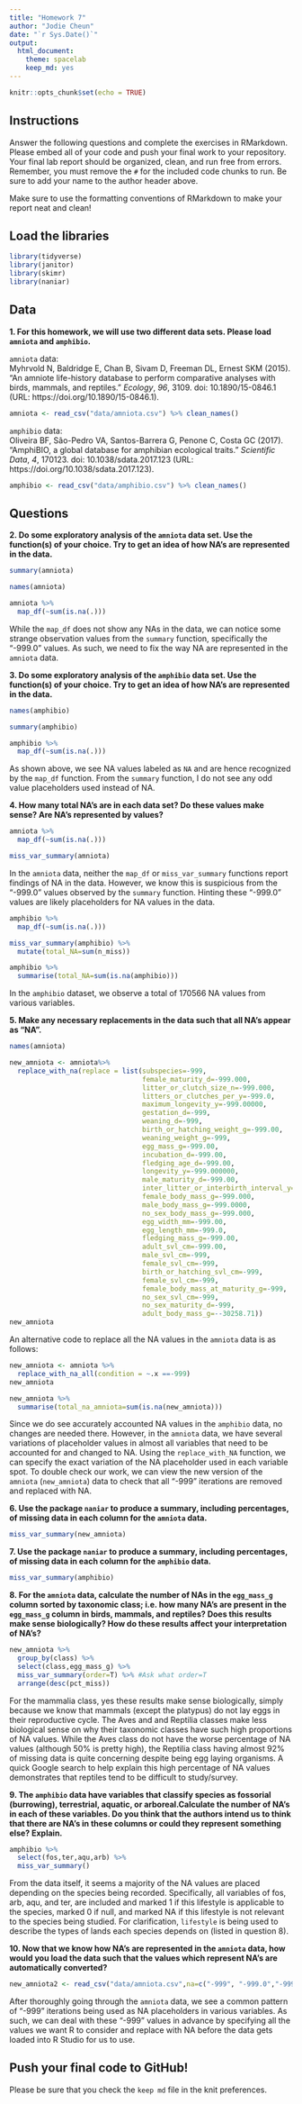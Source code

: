 ```yaml
---
title: "Homework 7"
author: "Jodie Cheun"
date: "`r Sys.Date()`"
output:
  html_document: 
    theme: spacelab
    keep_md: yes
---
```


```r
knitr::opts_chunk$set(echo = TRUE)
```

## Instructions
Answer the following questions and complete the exercises in RMarkdown. Please embed all of your code and push your final work to your repository. Your final lab report should be organized, clean, and run free from errors. Remember, you must remove the `#` for the included code chunks to run. Be sure to add your name to the author header above.  

Make sure to use the formatting conventions of RMarkdown to make your report neat and clean!  

## Load the libraries
```r
library(tidyverse)
library(janitor)
library(skimr)
library(naniar)
``` 

## Data
**1. For this homework, we will use two different data sets. Please load `amniota` and `amphibio`.**  

`amniota` data:  
Myhrvold N, Baldridge E, Chan B, Sivam D, Freeman DL, Ernest SKM (2015). “An amniote life-history
database to perform comparative analyses with birds, mammals, and reptiles.” _Ecology_, *96*, 3109.
doi: 10.1890/15-0846.1 (URL: https://doi.org/10.1890/15-0846.1).
```r
amniota <- read_csv("data/amniota.csv") %>% clean_names()
```
`amphibio` data:  
Oliveira BF, São-Pedro VA, Santos-Barrera G, Penone C, Costa GC (2017). “AmphiBIO, a global database
for amphibian ecological traits.” _Scientific Data_, *4*, 170123. doi: 10.1038/sdata.2017.123 (URL:
https://doi.org/10.1038/sdata.2017.123).

```r
amphibio <- read_csv("data/amphibio.csv") %>% clean_names()
```
## Questions  
**2. Do some exploratory analysis of the `amniota` data set. Use the function(s) of your choice. Try to get an idea of how NA's are represented in the data.**  
```r
summary(amniota)
```

```r
names(amniota)
```

```r
amniota %>% 
  map_df(~sum(is.na(.)))
```
While the `map_df` does not show any NAs in the data, we can notice some strange observation values from the `summary` function, specifically the "-999.0" values. As such, we need to fix the way NA are represented in the `amniota` data. 

**3. Do some exploratory analysis of the `amphibio` data set. Use the function(s) of your choice. Try to get an idea of how NA's are represented in the data.**  
```r
names(amphibio)
```

```r
summary(amphibio)
```

```r
amphibio %>% 
  map_df(~sum(is.na(.)))
```
As shown above, we see NA values labeled as `NA` and are hence recognized by the `map_df` function. From the `summary` function, I do not see any odd value placeholders used instead of NA. 

**4. How many total NA's are in each data set? Do these values make sense? Are NA's represented by values?**   

```r
amniota %>% 
  map_df(~sum(is.na(.)))
```

```r
miss_var_summary(amniota)
```
In the `amniota` data, neither the `map_df` or `miss_var_summary` functions report findings of NA in the data. However, we know this is suspicious from the "-999.0" values observed by the `summary` function. Hinting these "-999.0" values are likely placeholders for NA values in the data. 


```r
amphibio %>% 
  map_df(~sum(is.na(.)))
```
```r
miss_var_summary(amphibio) %>% 
  mutate(total_NA=sum(n_miss))
```

```r
amphibio %>% 
  summarise(total_NA=sum(is.na(amphibio)))
```

In the `amphibio` dataset, we observe a total of 170566 NA values from various variables. 
 
**5. Make any necessary replacements in the data such that all NA's appear as "NA".**   
```r
names(amniota)
```

```r
new_amniota <- amniota%>% 
  replace_with_na(replace = list(subspecies=-999,
                                 female_maturity_d=-999.000,
                                 litter_or_clutch_size_n=-999.000,
                                 litters_or_clutches_per_y=-999.0,
                                 maximum_longevity_y=-999.00000,
                                 gestation_d=-999,
                                 weaning_d=-999,
                                 birth_or_hatching_weight_g=-999.00,
                                 weaning_weight_g=-999,
                                 egg_mass_g=-999.00,
                                 incubation_d=-999.00,
                                 fledging_age_d=-999.00,
                                 longevity_y=-999.000000,
                                 male_maturity_d=-999.00,
                                 inter_litter_or_interbirth_interval_y= -999,
                                 female_body_mass_g=-999.000,
                                 male_body_mass_g=-999.0000,
                                 no_sex_body_mass_g=-999.000,
                                 egg_width_mm=-999.00, 
                                 egg_length_mm=-999.0,
                                 fledging_mass_g=-999.00,
                                 adult_svl_cm=-999.00,
                                 male_svl_cm=-999,
                                 female_svl_cm=-999,
                                 birth_or_hatching_svl_cm=-999,
                                 female_svl_cm=-999, 
                                 female_body_mass_at_maturity_g=-999,
                                 no_sex_svl_cm=-999,
                                 no_sex_maturity_d=-999,
                                 adult_body_mass_g=--30258.71))
new_amniota
```
An alternative code to replace all the NA values in the `amniota` data is as follows:
```r
new_amniota <- amniota %>% 
  replace_with_na_all(condition = ~.x ==-999)
new_amniota
```


```r
new_amniota %>% 
  summarise(total_na_amniota=sum(is.na(new_amniota)))
```

Since we do see accurately accounted NA values in the `amphibio` data, no changes are needed there. However, in the `amniota` data, we have several variations of placeholder values in almost all variables that need to be accounted for and changed to NA. Using the `replace_with_NA` function, we can specify the exact variation of the NA placeholder used in each variable spot. To double check our work, we can view the new version of the `amniota` (`new_amniota`) data to check that all "-999" iterations are removed and replaced with NA. 

**6. Use the package `naniar` to produce a summary, including percentages, of missing data in each column for the `amniota` data.**  
```r
miss_var_summary(new_amniota)
```

**7. Use the package `naniar` to produce a summary, including percentages, of missing data in each column for the `amphibio` data.**
```r
miss_var_summary(amphibio)
```

**8. For the `amniota` data, calculate the number of NAs in the `egg_mass_g` column sorted by taxonomic class; i.e. how many NA's are present in the `egg_mass_g` column in birds, mammals, and reptiles? Does this results make sense biologically? How do these results affect your interpretation of NA's?**  
```r
new_amniota %>% 
  group_by(class) %>% 
  select(class,egg_mass_g) %>% 
  miss_var_summary(order=T) %>% #Ask what order=T 
  arrange(desc(pct_miss))
```
For the mammalia class, yes these results make sense biologically, simply because we know that mammals (except the platypus) do not lay eggs in their reproductive cycle. The Aves and and Reptilia classes make less biological sense on why their taxonomic classes have such high proportions of NA values. While the Aves class do not have the worse percentage of NA values (although 50% is pretty high), the Reptilia class having almost 92% of missing data is quite concerning despite being egg laying organisms. A quick Google search to help explain this high percentage of NA values demonstrates that reptiles tend to be difficult to study/survey. 

**9. The `amphibio` data have variables that classify species as fossorial (burrowing), terrestrial, aquatic, or arboreal.Calculate the number of NA's in each of these variables. Do you think that the authors intend us to think that there are NA's in these columns or could they represent something else? Explain.**
```r
amphibio %>% 
  select(fos,ter,aqu,arb) %>% 
  miss_var_summary()
```

From the data itself, it seems a majority of the NA values are placed depending on the species being recorded. Specifically, all variables of fos, arb, aqu, and ter, are included and marked 1 if this lifestyle is applicable to the species, marked 0 if null, and marked NA if this lifestyle is not relevant to the species being studied. For clarification, `lifestyle` is being used to describe the types of lands each species depends on (listed in question 8). 

**10. Now that we know how NA's are represented in the `amniota` data, how would you load the data such that the values which represent NA's are automatically converted?**
```r
new_amniota2 <- read_csv("data/amniota.csv",na=c("-999", "-999.0","-999.00", "-999.000","-999.0000","-999.00000", "-999.00000"))
```

After thoroughly going through the `amniota` data, we see a common pattern of "-999" iterations being used as NA placeholders in various variables. As such, we can deal with these "-999" values in advance by specifying all the values we want R to consider and replace with NA before the data gets loaded into R Studio for us to use. 

## Push your final code to GitHub!
Please be sure that you check the `keep md` file in the knit preferences.  
